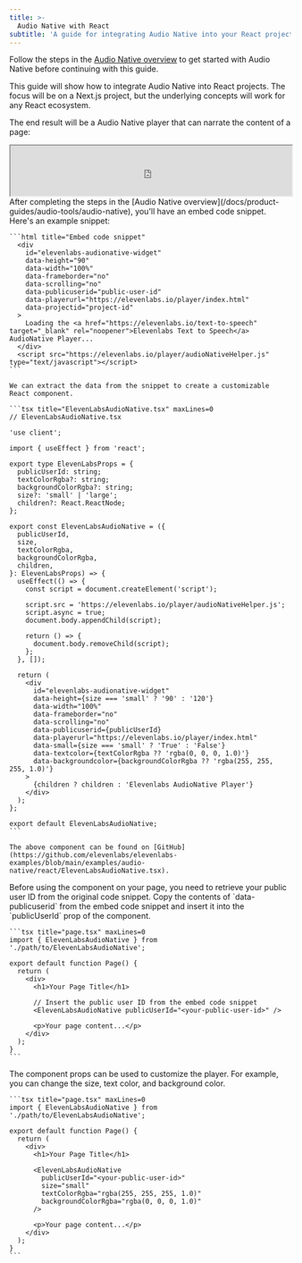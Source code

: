 ```yaml
---
title: >-
  Audio Native with React
subtitle: 'A guide for integrating Audio Native into your React projects'
---
```


<Info>Follow the steps in the [Audio Native overview](/docs/product-guides/audio-tools/audio-native) to get started with Audio Native before continuing with this guide.</Info>

This guide will show how to integrate Audio Native into React projects. The focus will be on a Next.js project, but the underlying concepts will work for any React ecosystem.

The end result will be a Audio Native player that can narrate the content of a page:

<iframe
  width="100%"
  height="90"
  seamless
  src="https://elevenlabs.io/player/index.html?publicUserId=4d7f6f3d38ae27705f5b516ffd3e413a09baa48667073d385e5be1be773eaf69&projectId=gLj1spzTwuTgKuOtyfnX&small=true&textColor=rgba(0,%200,%200,%201)&backgroundColor=rgba(255,%20255,%20255,%201)"
></iframe>

<Steps>
  <Step title="Create a Audio Native React component">
    After completing the steps in the [Audio Native overview](/docs/product-guides/audio-tools/audio-native), you'll have an embed code snippet. Here's an example snippet:

    ```html title="Embed code snippet"
      <div
        id="elevenlabs-audionative-widget"
        data-height="90"
        data-width="100%"
        data-frameborder="no"
        data-scrolling="no"
        data-publicuserid="public-user-id"
        data-playerurl="https://elevenlabs.io/player/index.html"
        data-projectid="project-id"
      >
        Loading the <a href="https://elevenlabs.io/text-to-speech" target="_blank" rel="noopener">Elevenlabs Text to Speech</a> AudioNative Player...
      </div>
      <script src="https://elevenlabs.io/player/audioNativeHelper.js" type="text/javascript"></script>
    ```

    We can extract the data from the snippet to create a customizable React component.

    ```tsx title="ElevenLabsAudioNative.tsx" maxLines=0
    // ElevenLabsAudioNative.tsx

    'use client';

    import { useEffect } from 'react';

    export type ElevenLabsProps = {
      publicUserId: string;
      textColorRgba?: string;
      backgroundColorRgba?: string;
      size?: 'small' | 'large';
      children?: React.ReactNode;
    };

    export const ElevenLabsAudioNative = ({
      publicUserId,
      size,
      textColorRgba,
      backgroundColorRgba,
      children,
    }: ElevenLabsProps) => {
      useEffect(() => {
        const script = document.createElement('script');

        script.src = 'https://elevenlabs.io/player/audioNativeHelper.js';
        script.async = true;
        document.body.appendChild(script);

        return () => {
          document.body.removeChild(script);
        };
      }, []);

      return (
        <div
          id="elevenlabs-audionative-widget"
          data-height={size === 'small' ? '90' : '120'}
          data-width="100%"
          data-frameborder="no"
          data-scrolling="no"
          data-publicuserid={publicUserId}
          data-playerurl="https://elevenlabs.io/player/index.html"
          data-small={size === 'small' ? 'True' : 'False'}
          data-textcolor={textColorRgba ?? 'rgba(0, 0, 0, 1.0)'}
          data-backgroundcolor={backgroundColorRgba ?? 'rgba(255, 255, 255, 1.0)'}
        >
          {children ? children : 'Elevenlabs AudioNative Player'}
        </div>
      );
    };

    export default ElevenLabsAudioNative;
    ```

    The above component can be found on [GitHub](https://github.com/elevenlabs/elevenlabs-examples/blob/main/examples/audio-native/react/ElevenLabsAudioNative.tsx).
  </Step>
  <Step title="Use the Audio Native component">
    Before using the component on your page, you need to retrieve your public user ID from the original code snippet. Copy the contents of `data-publicuserid` from the embed code snippet and insert it into the `publicUserId` prop of the component.

    ```tsx title="page.tsx" maxLines=0
    import { ElevenLabsAudioNative } from './path/to/ElevenLabsAudioNative';

    export default function Page() {
      return (
        <div>
          <h1>Your Page Title</h1>

          // Insert the public user ID from the embed code snippet
          <ElevenLabsAudioNative publicUserId="<your-public-user-id>" />

          <p>Your page content...</p>
        </div>
      );
    }
    ```
  </Step>
  <Step title="Customize the player with component props">
    The component props can be used to customize the player. For example, you can change the size, text color, and background color.

    ```tsx title="page.tsx" maxLines=0
    import { ElevenLabsAudioNative } from './path/to/ElevenLabsAudioNative';

    export default function Page() {
      return (
        <div>
          <h1>Your Page Title</h1>

          <ElevenLabsAudioNative
            publicUserId="<your-public-user-id>"
            size="small"
            textColorRgba="rgba(255, 255, 255, 1.0)"
            backgroundColorRgba="rgba(0, 0, 0, 1.0)"
          />

          <p>Your page content...</p>
        </div>
      );
    }
    ```
  </Step>
</Steps>
